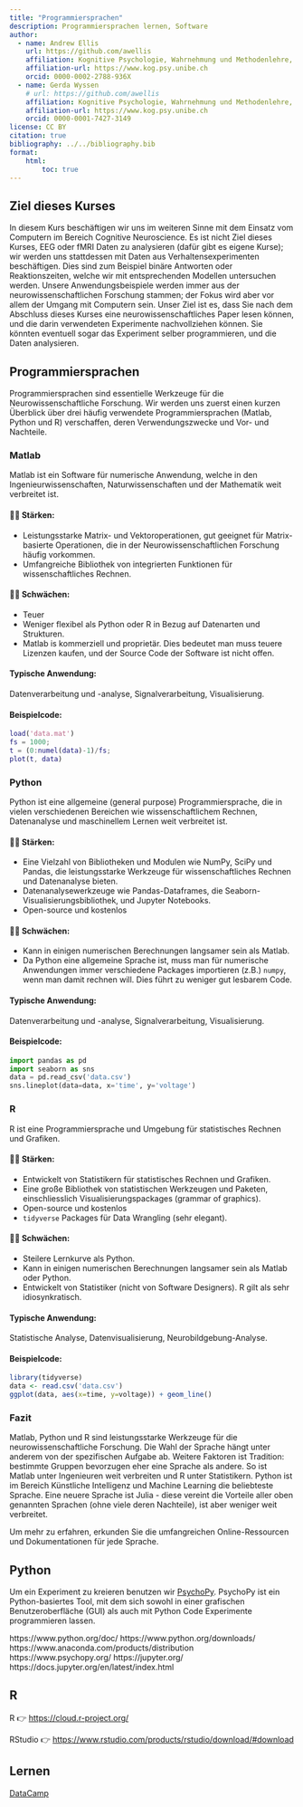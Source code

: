```yaml
---
title: "Programmiersprachen"
description: Programmiersprachen lernen, Software
author:
  - name: Andrew Ellis
    url: https://github.com/awellis
    affiliation: Kognitive Psychologie, Wahrnehmung und Methodenlehre, Universität Bern 
    affiliation-url: https://www.kog.psy.unibe.ch
    orcid: 0000-0002-2788-936X
  - name: Gerda Wyssen
    # url: https://github.com/awellis
    affiliation: Kognitive Psychologie, Wahrnehmung und Methodenlehre, Universität Bern 
    affiliation-url: https://www.kog.psy.unibe.ch
    orcid: 0000-0001-7427-3149
license: CC BY
citation: true
bibliography: ../../bibliography.bib
format:
    html:
        toc: true
---
```


## Ziel dieses Kurses

In diesem Kurs beschäftigen wir uns im weiteren Sinne mit dem Einsatz vom Computern im Bereich Cognitive Neuroscience. Es ist nicht Ziel dieses Kurses, EEG oder fMRI Daten zu analysieren (dafür gibt es eigene Kurse); wir werden uns stattdessen mit Daten aus Verhaltensexperimenten beschäftigen. Dies sind zum Beispiel binäre Antworten oder Reaktionszeiten, welche wir mit entsprechenden Modellen untersuchen werden. Unsere Anwendungsbeispiele werden immer aus der neurowissenschaftlichen Forschung stammen; der Fokus wird aber vor allem der Umgang mit Computern sein. Unser Ziel ist es, dass Sie nach dem Abschluss dieses Kurses eine neurowissenschaftliches Paper lesen können, und die darin verwendeten Experimente nachvollziehen können. Sie könnten eventuell sogar das Experiment selber programmieren, und die Daten analysieren.

## Programmiersprachen

Programmiersprachen sind essentielle Werkzeuge für die Neurowissenschaftliche Forschung. Wir werden uns zuerst einen kurzen Überblick über drei häufig verwendete Programmiersprachen (Matlab, Python und R) verschaffen, deren Verwendungszwecke und Vor- und Nachteile.





### Matlab
Matlab ist ein Software für numerische Anwendung, welche in den Ingenieurwissenschaften, Naturwissenschaften und der Mathematik weit verbreitet ist.

#### 👍🏼 Stärken:
- Leistungsstarke Matrix- und Vektoroperationen, gut geeignet für Matrix-basierte Operationen, die in der Neurowissenschaftlichen Forschung häufig vorkommen.
- Umfangreiche Bibliothek von integrierten Funktionen für wissenschaftliches Rechnen.

#### 👎🏼 Schwächen:
- Teuer
- Weniger flexibel als Python oder R in Bezug auf Datenarten und Strukturen.
- Matlab is kommerziell und proprietär. Dies bedeutet man muss teuere Lizenzen kaufen, und der Source Code der Software ist nicht offen.

#### Typische Anwendung:
Datenverarbeitung und -analyse, Signalverarbeitung, Visualisierung.


#### Beispielcode:

```matlab
load('data.mat')
fs = 1000;
t = (0:numel(data)-1)/fs;
plot(t, data)
```



### Python
Python ist eine allgemeine (general purpose) Programmiersprache, die in vielen verschiedenen Bereichen wie wissenschaftlichem Rechnen, Datenanalyse und maschinellem Lernen weit verbreitet ist.

#### 👍🏼 Stärken:
- Eine Vielzahl von Bibliotheken und Modulen wie NumPy, SciPy und Pandas, die leistungsstarke Werkzeuge für wissenschaftliches Rechnen und Datenanalyse bieten.
- Datenanalysewerkzeuge wie Pandas-Dataframes, die Seaborn-Visualisierungsbibliothek, und Jupyter Notebooks.
- Open-source und kostenlos

#### 👎🏼 Schwächen:
- Kann in einigen numerischen Berechnungen langsamer sein als Matlab.
- Da Python eine allgemeine Sprache ist, muss man für numerische Anwendungen immer verschiedene Packages importieren (z.B.) `numpy`, wenn man damit rechnen will. Dies führt zu weniger gut lesbarem Code.

#### Typische Anwendung:
Datenverarbeitung und -analyse, Signalverarbeitung, Visualisierung.

#### Beispielcode:

```python
import pandas as pd
import seaborn as sns
data = pd.read_csv('data.csv')
sns.lineplot(data=data, x='time', y='voltage')
```


### R
R ist eine Programmiersprache und Umgebung für statistisches Rechnen und Grafiken.

#### 👍🏼 Stärken:
- Entwickelt von Statistikern für statistisches Rechnen und Grafiken.
- Eine große Bibliothek von statistischen Werkzeugen und Paketen, einschliesslich Visualisierungspackages (grammar of graphics).
- Open-source und kostenlos
- `tidyverse` Packages für Data Wrangling (sehr elegant).

#### 👎🏼 Schwächen:
- Steilere Lernkurve als Python.
- Kann in einigen numerischen Berechnungen langsamer sein als Matlab oder Python.
- Entwickelt von Statistiker (nicht von Software Designers). R gilt als sehr idiosynkratisch.

#### Typische Anwendung:
Statistische Analyse, Datenvisualisierung, Neurobildgebung-Analyse.


#### Beispielcode:

```r
library(tidyverse)
data <- read.csv('data.csv')
ggplot(data, aes(x=time, y=voltage)) + geom_line()
```

### Fazit
Matlab, Python und R sind leistungsstarke Werkzeuge für die neurowissenschaftliche Forschung. Die Wahl der Sprache hängt unter anderem von der spezifischen Aufgabe ab. Weitere Faktoren ist Tradition: bestimmte Gruppen bevorzugen eher eine Sprache als andere. So ist Matlab unter Ingenieuren weit verbreiten und R unter Statistikern. Python ist im Bereich Künstliche Intelligenz und Machine Learning die beliebteste Sprache. Eine neuere Sprache ist Julia - diese vereint die Vorteile aller oben genannten Sprachen (ohne viele deren Nachteile), ist aber weniger weit verbreitet.

Um mehr zu erfahren, erkunden Sie die umfangreichen Online-Ressourcen und Dokumentationen für jede Sprache.















## Python

Um ein Experiment zu kreieren benutzen wir [PsychoPy](https://www.psychopy.org/). PsychoPy ist ein Python-basiertes Tool, mit dem sich sowohl in einer grafischen Benutzeroberfläche (GUI) als auch mit Python Code Experimente programmieren lassen.


https://www.python.org/doc/
https://www.python.org/downloads/
https://www.anaconda.com/products/distribution
https://www.psychopy.org/
https://jupyter.org/
https://docs.jupyter.org/en/latest/index.html

## R

R 👉 [https://cloud.r-project.org/](https://cloud.r-project.org/)

RStudio 👉 [https://www.rstudio.com/products/rstudio/download/#download](https://www.rstudio.com/products/rstudio/download/#download)




## Lernen

[DataCamp](https://www.datacamp.com)


